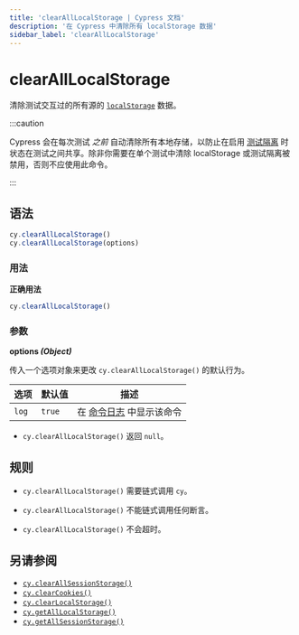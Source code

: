 ```yaml
---
title: 'clearAllLocalStorage | Cypress 文档'
description: '在 Cypress 中清除所有 localStorage 数据'
sidebar_label: 'clearAllLocalStorage'
---
```


<ProductHeading product="app" />

# clearAllLocalStorage

清除测试交互过的所有源的
[`localStorage`](https://developer.mozilla.org/en-US/docs/Web/API/Window/localStorage)
数据。

:::caution

Cypress 会在每次测试 _之前_ 自动清除所有本地存储，以防止在启用
[测试隔离](/app/core-concepts/writing-and-organizing-tests#Test-Isolation)
时状态在测试之间共享。除非你需要在单个测试中清除 localStorage 或测试隔离被禁用，否则不应使用此命令。

:::

## 语法

```javascript
cy.clearAllLocalStorage()
cy.clearAllLocalStorage(options)
```

### 用法

<Icon name="check-circle" color="green" /> **正确用法**

```javascript
cy.clearAllLocalStorage()
```

### 参数

<Icon name="angle-right" /> **options _(Object)_**

传入一个选项对象来更改 `cy.clearAllLocalStorage()` 的默认行为。

| 选项  | 默认值 | 描述                                                                         |
| ----- | ------ | --------------------------------------------------------------------------- |
| `log` | `true` | 在 [命令日志](/app/core-concepts/open-mode#Command-Log) 中显示该命令 |

<HeaderYields />

- `cy.clearAllLocalStorage()` 返回 `null`。

## 规则

<HeaderRequirements />

- `cy.clearAllLocalStorage()` 需要链式调用 `cy`。

<HeaderAssertions />

- `cy.clearAllLocalStorage()` 不能链式调用任何断言。

<HeaderTimeouts />

- `cy.clearAllLocalStorage()` 不会超时。

## 另请参阅

- [`cy.clearAllSessionStorage()`](/api/commands/clearallsessionstorage)
- [`cy.clearCookies()`](/api/commands/clearcookies)
- [`cy.clearLocalStorage()`](/api/commands/clearlocalstorage)
- [`cy.getAllLocalStorage()`](/api/commands/getalllocalstorage)
- [`cy.getAllSessionStorage()`](/api/commands/getallsessionstorage)
